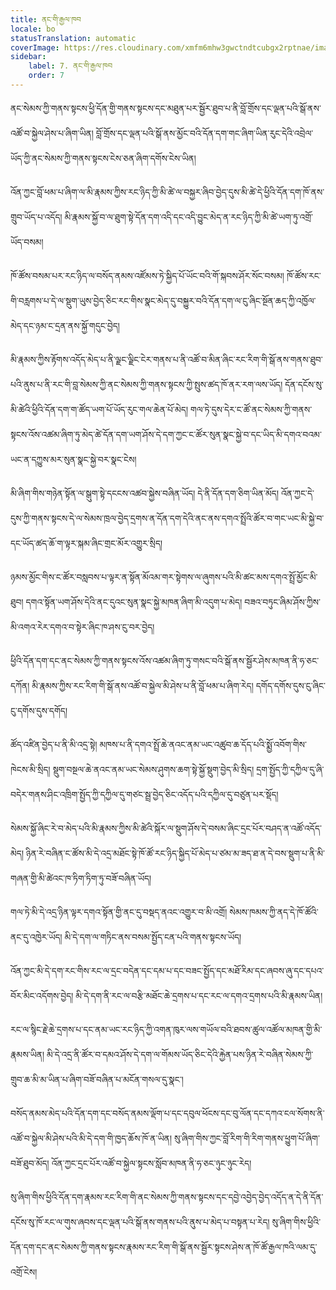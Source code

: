 ```yaml
---
title: ནང་གི་རྒྱལ་ཁབ
locale: bo
statusTranslation: automatic
coverImage: https://res.cloudinary.com/xmfm6mhw3gwctndtcubgx2rptnae/image/upload/v1740468922/small_cover_tratado_de_psicologia_revolucionaria_a4c0dca4e0.webp
sidebar:
    label: 7. ནང་གི་རྒྱལ་ཁབ
    order: 7
---
```

ནང་སེམས་ཀྱི་གནས་སྟངས་ཕྱི་དོན་གྱི་གནས་སྟངས་དང་མཐུན་པར་སྦྱོར་ཐུབ་པ་ནི་བློ་གྲོས་དང་ལྡན་པའི་སྒོ་ནས་འཚོ་བ་སྐྱེལ་ཤེས་པ་ཞིག་ཡིན། བློ་གྲོས་དང་ལྡན་པའི་སྒོ་ནས་མྱོང་བའི་དོན་དག་གང་ཞིག་ཡིན་རུང་དེའི་འབྲེལ་ཡོད་ཀྱི་ནང་སེམས་ཀྱི་གནས་སྟངས་ངེས་ཅན་ཞིག་དགོས་ངེས་ཡིན།

འོན་ཀྱང་བློ་ཕམ་པ་ཞིག་ལ་མི་རྣམས་ཀྱིས་རང་ཉིད་ཀྱི་མི་ཚེ་ལ་བསྐྱར་ཞིབ་བྱེད་དུས་མི་ཚེ་དེ་ཕྱིའི་དོན་དག་ཁོ་ནས་གྲུབ་ཡོད་པ་འདོད། མི་རྣམས་སྐྱོ་བ་ལ་ཐུག་སྟེ་དོན་དག་འདི་དང་འདི་བྱུང་མེད་ན་རང་ཉིད་ཀྱི་མི་ཚེ་ཡག་ཏུ་འགྲོ་ཡོད་བསམ།

ཁོ་ཚོས་བསམ་པར་རང་ཉིད་ལ་བསོད་ནམས་འཛོམས་ཏེ་སྐྱིད་པོ་ཡོང་བའི་གོ་སྐབས་ཤོར་སོང་བསམ། ཁོ་ཚོས་རང་གི་བརླགས་པ་དེ་ལ་སྡུག་ཡུས་བྱེད་ཅིང་རང་གིས་སྣང་མེད་དུ་བསྐྱུར་བའི་དོན་དག་ལ་ངུ་ཞིང་སྔོན་ཆད་ཀྱི་འཁྱོལ་མེད་དང་ཉམ་ང་དྲན་ནས་སྐྱོ་གདུང་བྱེད།

མི་རྣམས་ཀྱིས་རྟོགས་འདོད་མེད་པ་ནི་ལྗང་ལྗིང་ངེར་གནས་པ་ནི་འཚོ་བ་མིན་ཞིང་རང་རིག་གི་སྒོ་ནས་གནས་ཐུབ་པའི་ནུས་པ་ནི་རང་གི་བླ་སེམས་ཀྱི་ནང་སེམས་ཀྱི་གནས་སྟངས་ཀྱི་སྤུས་ཚད་ཁོ་ནར་རག་ལས་ཡོད། དོན་དངོས་སུ་མི་ཚེའི་ཕྱིའི་དོན་དག་ག་ཚོད་ཡག་པོ་ཡོད་རུང་གལ་ཆེན་པོ་མེད། གལ་ཏེ་དུས་དེར་ང་ཚོ་ནང་སེམས་ཀྱི་གནས་སྟངས་འོས་འཚམ་ཞིག་ཏུ་མེད་ཚེ་དོན་དག་ཡག་ཤོས་དེ་དག་ཀྱང་ང་ཚོར་སུན་སྣང་སྐྱེ་བ་དང་ཡིད་མི་དགའ་བའམ་ཡང་ན་དཀྱུས་མར་སུན་སྣང་སྐྱེ་བར་སྣང་ངེས།

མི་ཞིག་གིས་གཉེན་སྟོན་ལ་སྒུག་སྟེ་དངངས་འཚབ་སྐྱེས་བཞིན་ཡོད། དེ་ནི་དོན་དག་ཅིག་ཡིན་མོད། འོན་ཀྱང་དེ་དུས་ཀྱི་གནས་སྟངས་དེ་ལ་སེམས་ཁྲལ་བྱེད་དྲགས་ན་དོན་དག་དེའི་ནང་ནས་དགའ་སྤྲོའི་ཚོར་བ་གང་ཡང་མི་སྐྱེ་བ་དང་ཡོད་ཚད་ཆོ་ག་ལྟར་སྐམ་ཞིང་གྲང་མོར་འགྱུར་སྲིད།

ཉམས་མྱོང་གིས་ང་ཚོར་བསླབས་པ་ལྟར་ན་སྟོན་མོའམ་གར་སྟེགས་ལ་ཞུགས་པའི་མི་ཚང་མས་དགའ་སྤྲོ་མྱོང་མི་ཐུབ། དགའ་སྟོན་ཡག་ཤོས་དེའི་ནང་དུའང་སུན་སྣང་སྐྱེ་མཁན་ཞིག་མི་འདུག་པ་མེད། བཟའ་བཏུང་ཞིམ་ཤོས་ཀྱིས་མི་འགའ་རེར་དགའ་བ་སྟེར་ཞིང་ཁ་ཤས་ངུ་བར་བྱེད།

ཕྱིའི་དོན་དག་དང་ནང་སེམས་ཀྱི་གནས་སྟངས་འོས་འཚམ་ཞིག་ཏུ་གསང་བའི་སྒོ་ནས་སྦྱོར་ཤེས་མཁན་ནི་ཧ་ཅང་དཀོན། མི་རྣམས་ཀྱིས་རང་རིག་གི་སྒོ་ནས་འཚོ་བ་སྐྱེལ་མི་ཤེས་པ་ནི་བློ་ཕམ་པ་ཞིག་རེད། དགོད་དགོས་དུས་ངུ་ཞིང་ངུ་དགོས་དུས་དགོད།

ཚོད་འཛིན་བྱེད་པ་ནི་མི་འདྲ་སྟེ། མཁས་པ་ནི་དགའ་སྤྲོ་ཆེ་ནའང་ནམ་ཡང་འཚུབ་ཆ་དོད་པའི་སྨྱོ་འབོག་གིས་ཁེངས་མི་སྲིད། སྡུག་བསྔལ་ཆེ་ནའང་ནམ་ཡང་སེམས་ཤུགས་ཆག་སྟེ་སྐྱོ་སྡུག་བྱེད་མི་སྲིད། དྲག་སྤྱོད་ཀྱི་དཀྱིལ་དུ་ཞི་བདེར་གནས་ཤིང་འཁྲིག་སྤྱོད་ཀྱི་དཀྱིལ་དུ་གཙང་སྦྲ་བྱེད་ཅིང་འདོད་པའི་དཀྱིལ་དུ་བཙུན་པར་སྡོད། 

སེམས་སྐྱོ་ཞིང་རེ་བ་མེད་པའི་མི་རྣམས་ཀྱིས་མི་ཚེའི་སྐོར་ལ་སྡུག་ཤོས་དེ་བསམ་ཞིང་དྲང་པོར་བཤད་ན་འཚོ་འདོད་མེད། ཉིན་རེ་བཞིན་ང་ཚོས་མི་དེ་འདྲ་མཐོང་སྟེ་ཁོ་ཚོ་རང་ཉིད་སྐྱིད་པོ་མེད་པ་ཙམ་མ་ཟད་ཐ་ན་དེ་བས་སྡུག་པ་ནི་མི་གཞན་གྱི་མི་ཚེའང་ཁ་ཏིག་ཏིག་ཏུ་བཟོ་བཞིན་ཡོད།

གལ་ཏེ་མི་དེ་འདྲ་ཉིན་ལྟར་དགའ་སྟོན་གྱི་ནང་དུ་བསྡད་ནའང་འགྱུར་བ་མི་འགྲོ། སེམས་ཁམས་ཀྱི་ནད་དེ་ཁོ་ཚོའི་ནང་དུ་འཁྱེར་ཡོད། མི་དེ་དག་ལ་གཏིང་ནས་བསམ་སྤྱོད་ངན་པའི་གནས་སྟངས་ཡོད།

འོན་ཀྱང་མི་དེ་དག་རང་གིས་རང་ལ་དྲང་བདེན་དང་དམ་པ་དང་བཟང་སྤྱོད་དང་མཐོ་རིམ་དང་ཞབས་ཞུ་དང་དཔའ་བོར་མིང་འདོགས་བྱེད། མི་དེ་དག་ནི་རང་ལ་བརྩི་མཐོང་ཆེ་དྲགས་པ་དང་རང་ལ་དགའ་དྲགས་པའི་མི་རྣམས་ཡིན།

རང་ལ་སྙིང་རྗེ་ཆེ་དྲགས་པ་དང་ནམ་ཡང་རང་ཉིད་ཀྱི་འགན་ཁུར་ལས་གཡོལ་བའི་ཐབས་ཚུལ་འཚོལ་མཁན་གྱི་མི་རྣམས་ཡིན། མི་དེ་འདྲ་ནི་ཚོར་བ་དམའ་ཤོས་དེ་དག་ལ་གོམས་ཡོད་ཅིང་དེའི་རྐྱེན་པས་ཉིན་རེ་བཞིན་སེམས་ཀྱི་གྲུབ་ཆ་མི་མ་ཡིན་པ་ཞིག་བཟོ་བཞིན་པ་མངོན་གསལ་དུ་སྣང་།

བསོད་ནམས་མེད་པའི་དོན་དག་དང་བསོད་ནམས་ལྡོག་པ་དང་དབུལ་ཕོངས་དང་བུ་ལོན་དང་དཀའ་ངལ་སོགས་ནི་འཚོ་བ་སྐྱེལ་མི་ཤེས་པའི་མི་དེ་དག་གི་ཁྱད་ཆོས་ཁོ་ན་ཡིན། སུ་ཞིག་གིས་ཀྱང་བློ་རིག་གི་རིག་གནས་ཕྱུག་པོ་ཞིག་བཟོ་ཐུབ་མོད། འོན་ཀྱང་དྲང་པོར་འཚོ་བ་སྐྱེལ་སྟངས་སློབ་མཁན་ནི་ཧ་ཅང་ཉུང་ཉུང་རེད།

སུ་ཞིག་གིས་ཕྱིའི་དོན་དག་རྣམས་རང་རིག་གི་ནང་སེམས་ཀྱི་གནས་སྟངས་དང་དབྱེ་འབྱེད་བྱེད་འདོད་ན་དེ་ནི་དོན་དངོས་སུ་ཁོ་རང་ལ་གུས་ཞབས་དང་ལྡན་པའི་སྒོ་ནས་གནས་པའི་ནུས་པ་མེད་པ་བསྟན་པ་རེད། སུ་ཞིག་གིས་ཕྱིའི་དོན་དག་དང་ནང་སེམས་ཀྱི་གནས་སྟངས་རྣམས་རང་རིག་གི་སྒོ་ནས་སྦྱོར་སྟངས་ཤེས་ན་ཁོ་ཚོ་རྒྱལ་ཁའི་ལམ་དུ་འགྲོ་ངེས།

